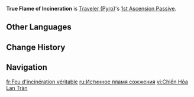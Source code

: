 {{Talent Infobox
|image         = Talent True Flame of Incineration.png
|character     = Traveler (Pyro)
|type          = 1st Ascension Passive
|info          = When the Traveler has over 20 Nightsoul points, the attack AoE of the Blazing and Scorching Thresholds from the Elemental Skill [[Flowfire Blade]] after they hit opponents is increased.
|scale_att1    = 
|scale_att2    = 
|utility1      = AoE Increase
|utility2      = 
}}
'''True Flame of Incineration''' is [[Traveler (Pyro)]]'s [[1st Ascension Passive]].
<!--
==Gameplay Notes==
-->
==Other Languages==
{{Other Languages
|en       = True Flame of Incineration
|zhs      = 爁炎的真火
|zhs_rm   = Lànyàn de Zhēnhuǒ
|zht      = 爁炎的真火
|zht_rm   = Lànyàn de Zhēnhuǒ
|zh_tl    = 
|ja       = 燃え立つ真火
|ja_rm    = Moetatsu Mahi
|ja_tl    = Blazing True Flame
|ko       = 마음의 불
|ko_rm    = 
|ko_tl    = 
|es       = Fuego incinerador
|es_tl    = Incinerating Fire
|fr       = Feu d'incinération véritable
|fr_tl    = True Fire of Incineration
|ru       = Истинное пламя сожжения
|ru_tl    = 
|th       = True Flame of Incineration
|vi       = Chiến Hỏa Lan Tràn
|vi_tl    = 
|de       = Wahre Flamme der Verbrennung
|de_tl    = True Flame of Incineration
|id       = True Flame of Incineration
|pt       = A Verdadeira Chama da Incineração
|pt_tl    = 
|tr       = Yangının Has Alevleri
|tr_tl    = 
|it       = La vera Fiamma dell'incenerimento
|it_tl    = 
}}

==Change History==
{{Change History|5.3}}

==Navigation==
{{Talent Navbox|Traveler (Pyro)}}

[[fr:Feu d'incinération véritable]]
[[ru:Истинное пламя сожжения]]
[[vi:Chiến Hỏa Lan Tràn]]